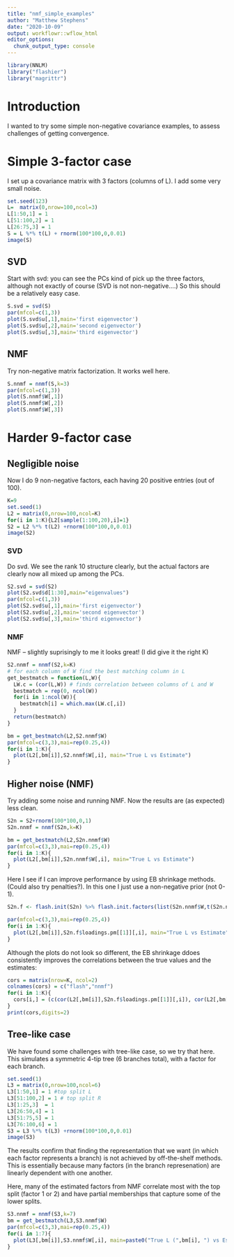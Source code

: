 ```yaml
---
title: "nmf_simple_examples"
author: "Matthew Stephens"
date: "2020-10-09"
output: workflowr::wflow_html
editor_options:
  chunk_output_type: console
---
```



```r
library(NNLM)
library("flashier")
library("magrittr")
```

# Introduction

I wanted to try some simple non-negative covariance examples,
to assess challenges of getting convergence.


# Simple 3-factor case

I set up a covariance matrix with 3 factors (columns of L).
I add some very small noise. 
```r
set.seed(123)
L=  matrix(0,nrow=100,ncol=3)
L[1:50,1] = 1
L[51:100,2] = 1
L[26:75,3] = 1
S = L %*% t(L) + rnorm(100*100,0,0.01)
image(S)
```

## SVD 

Start with svd: you can see the PCs kind of pick up the three factors,
although not exactly of course (SVD is not non-negative....)
So this should be a relatively easy case.
```r
S.svd = svd(S)
par(mfcol=c(1,3))
plot(S.svd$u[,1],main='first eigenvector')
plot(S.svd$u[,2],main='second eigenvector')
plot(S.svd$u[,3],main='third eigenvector')
```

## NMF

Try non-negative matrix factorization. It works well here.
```r
S.nnmf = nnmf(S,k=3)
par(mfcol=c(1,3))
plot(S.nnmf$W[,1])
plot(S.nnmf$W[,2])
plot(S.nnmf$W[,3])
```


# Harder 9-factor case

## Negligible noise 

Now I do 9 non-negative factors, each having 20 positive
entries (out of 100).


```r
K=9
set.seed(1)
L2 = matrix(0,nrow=100,ncol=K)
for(i in 1:K){L2[sample(1:100,20),i]=1}
S2 = L2 %*% t(L2) +rnorm(100*100,0,0.01)
image(S2)
```

### SVD 

Do svd. We see the rank 10 structure clearly, but the
actual factors are clearly now all mixed up among the PCs.
```r
S2.svd = svd(S2)
plot(S2.svd$d[1:30],main="eigenvalues")
par(mfcol=c(1,3))
plot(S2.svd$u[,1],main='first eigenvector')
plot(S2.svd$u[,2],main='second eigenvector')
plot(S2.svd$u[,3],main='third eigenvector')
```

### NMF 

NMF -- slightly suprisingly to me it looks great! (I did
give it the right K)
```r
S2.nnmf = nnmf(S2,k=K)
# for each column of W find the best matching column in L
get_bestmatch = function(L,W){
  LW.c = (cor(L,W)) # finds correlation between columns of L and W
  bestmatch = rep(0, ncol(W))
  for(i in 1:ncol(W)){
    bestmatch[i] = which.max(LW.c[,i])
  }
  return(bestmatch)
}

bm = get_bestmatch(L2,S2.nnmf$W)
par(mfcol=c(3,3),mai=rep(0.25,4))
for(i in 1:K){
  plot(L2[,bm[i]],S2.nnmf$W[,i], main="True L vs Estimate")
}

```


## Higher noise (NMF)

Try adding some noise and running NMF. Now the results are (as expected)
less clean. 
 
```r
S2n = S2+rnorm(100*100,0,1)
S2n.nnmf = nnmf(S2n,k=K)

bm = get_bestmatch(L2,S2n.nnmf$W)
par(mfcol=c(3,3),mai=rep(0.25,4))
for(i in 1:K){
  plot(L2[,bm[i]],S2n.nnmf$W[,i], main="True L vs Estimate")
}

```

Here I see if I can improve performance by using EB shrinkage methods. (Could also try penalties?).
In this one I just use a non-negative prior (not 0-1).

```r
S2n.f <- flash.init(S2n) %>% flash.init.factors(list(S2n.nnmf$W,t(S2n.nnmf$H)),prior.family = prior.nonnegative()) %>% flash.backfit()

par(mfcol=c(3,3),mai=rep(0.25,4))
for(i in 1:K){
  plot(L2[,bm[i]],S2n.f$loadings.pm[[1]][,i], main="True L vs Estimate")
}

```

Although the plots do not look so different,
the EB shrinkage ddoes consistently improves the correlations between the true values and the estimates:
```r
cors = matrix(nrow=K, ncol=2)
colnames(cors) = c("flash","nnmf")
for(i in 1:K){
  cors[i,] = (c(cor(L2[,bm[i]],S2n.f$loadings.pm[[1]][,i]), cor(L2[,bm[i]],S2n.nnmf$W[,i])))
}
print(cors,digits=2)
```



## Tree-like case

We have found some challenges with tree-like case, so we try that here. This simulates a symmetric 4-tip tree (6 branches total),
with a factor for each branch.
```r
set.seed(1)
L3 = matrix(0,nrow=100,ncol=6)
L3[1:50,1] = 1 #top split L
L3[51:100,2] = 1 # top split R
L3[1:25,3]  = 1
L3[26:50,4] = 1
L3[51:75,5] = 1
L3[76:100,6] = 1
S3 = L3 %*% t(L3) +rnorm(100*100,0,0.01)
image(S3)
```

The results confirm that finding the representation that
we want (in which each factor represents a branch) is not
achieved by off-the-shelf methods. This is essentially
because many factors (in the branch represenation)
are linearly dependent with one another.

Here, many of the estimated factors from NMF correlate most with
the top split (factor 1 or 2) and have partial memberships
that capture some of the lower splits.

```r
S3.nnmf = nnmf(S3,k=7)
bm = get_bestmatch(L3,S3.nnmf$W)
par(mfcol=c(3,3),mai=rep(0.25,4))
for(i in 1:7){
  plot(L3[,bm[i]],S3.nnmf$W[,i], main=paste0("True L (",bm[i], ") vs Estimate"))
}
```

